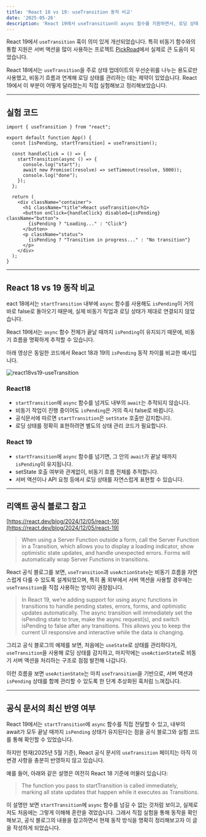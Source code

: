 ```yaml
---
title: 'React 18 vs 19: useTransition 동작 비교'
date: '2025-05-26'
description: 'React 19에서 useTransition이 async 함수를 지원하면서, 로딩 상태 관리가 어떻게 달라졌는지 React 18과 비교해 정리했습니다.'
---
```


React 19에서 `useTransition` 훅이 의미 있게 개선되었습니다. 특히 비동기 함수와의 통합 지원은 서버 액션을 많이 사용하는 프로젝트 [PickRoad](https://pick-road.com)에서 실제로 큰 도움이 되었습니다.

React 18에서는 `useTransition`을 주로 상태 업데이트의 우선순위를 나누는 용도로만 사용했고, 비동기 흐름과 연계해 로딩 상태를 관리하는 데는 제약이 있었습니다. React 19에서 이 부분이 어떻게 달라졌는지 직접 실험해보고 정리해보았습니다.

---

## 실험 코드

```tsx
import { useTransition } from "react";

export default function App() {
  const [isPending, startTransition] = useTransition();

  const handleClick = () => {
    startTransition(async () => {
      console.log("start");
      await new Promise((resolve) => setTimeout(resolve, 5000));
      console.log("done");
    });
  };

  return (
    <div className="container">
      <h1 className="title">React useTransition</h1>
      <button onClick={handleClick} disabled={isPending} className="button">
        {isPending ? "Loading..." : "Click"}
      </button>
      <p className="status">
        {isPending ? "Transition in progress..." : "No transition"}
      </p>
    </div>
  );
}
```

---

## React 18 vs 19 동작 비교

eact 18에서는 `startTransition` 내부에 `async` 함수를 사용해도 `isPending`이 거의 바로 false로 돌아오기 때문에, 실제 비동기 작업과 로딩 상태가 제대로 연결되지 않았습니다.

React 19에서는 `async` 함수 전체가 끝날 때까지 `isPending`이 유지되기 때문에, 비동기 흐름을 명확하게 추적할 수 있습니다.

아래 영상은 동일한 코드에서 React 18과 19의 `isPending` 동작 차이를 비교한 예시입니다.

![react18vs19-useTransition](/posts/react-transition/img-1.webp)

### React18

- `startTransition`에 `async` 함수를 넘겨도 내부의 `await`는 추적되지 않습니다.
- 비동기 작업이 진행 중이어도 `isPending`은 거의 즉시 false로 바뀝니다.
- 공식문서에 따르면 `startTransition`은 `setState` 호출만 감지합니다.
- 로딩 상태를 정확히 표현하려면 별도의 상태 관리 코드가 필요합니다.

### React 19
- `startTransition`에 `async` 함수를 넘기면, 그 안의 `await`가 끝날 때까지 `isPending`이 유지됩니다.
- setState 호출 여부와 관계없이, 비동기 흐름 전체를 추적합니다.
- 서버 액션이나 API 요청 등에서 로딩 상태를 자연스럽게 표현할 수 있습니다.

---

## 리액트 공식 블로그 참고

[https://react.dev/blog/2024/12/05/react-19](https://react.dev/blog/2024/12/05/react-19)

> When using a Server Function outside a form, call the Server Function in a Transition, which allows you to display a loading indicator, show optimistic state updates, and handle unexpected errors. Forms will automatically wrap Server Functions in transitions.

React 공식 블로그를 보면, `useTransition`과 `useActionState`는 비동기 흐름을 자연스럽게 다룰 수 있도록 설계되었으며, 특히 폼 외부에서 서버 액션을 사용할 경우에는 `useTransition`을 직접 사용하는 방식이 권장됩니다.

> In React 19, we’re adding support for using async functions in transitions to handle pending states, errors, forms, and optimistic updates automatically. 
The async transition will immediately set the isPending state to true, make the async request(s), and switch isPending to false after any transitions. This allows you to keep the current UI responsive and interactive while the data is changing.

 
그리고 공식 블로그의 예제를 보면, 처음에는 `useState`로 상태를 관리하다가, `useTransition`을 사용해 로딩 상태를 감지하고, 마지막에는 `useActionState`로 비동기 서버 액션을 처리하는 구조로 점점 발전해 나갑니다.

이런 흐름을 보면 `useActionState`는 마치 `useTransition`을 기반으로, 서버 액션과 `isPending` 상태를 함께 관리할 수 있도록 한 단계 추상화된 훅처럼 느껴집니다.

---

## 공식 문서의 최신 반영 여부
React 19에서는 `startTransition`에 `async` 함수를 직접 전달할 수 있고, 내부의 await가 모두 끝날 때까지 `isPending` 상태가 유지된다는 점을 공식 블로그와 실험 코드를 통해 확인할 수 있었습니다.

하지만 현재(2025년 5월 기준), React 공식 문서의 `useTransition` 페이지는 아직 이 변경 사항을 충분히 반영하지 않고 있습니다.

예를 들어, 아래와 같은 설명은 여전히 React 18 기준에 머물러 있습니다:

> The function you pass to startTransition is called immediately, marking all state updates that happen while it executes as Transitions.

이 설명만 보면 `startTransition`에 `async` 함수를 넘길 수 없는 것처럼 보이고, 실제로 저도 처음에는 그렇게 이해해 혼란을 겪었습니다. 그래서 직접 실험을 통해 동작을 확인해보고, 공식 블로그의 내용을 참고하면서 현재 동작 방식을 명확히 정리해보고자 이 글을 작성하게 되었습니다.

